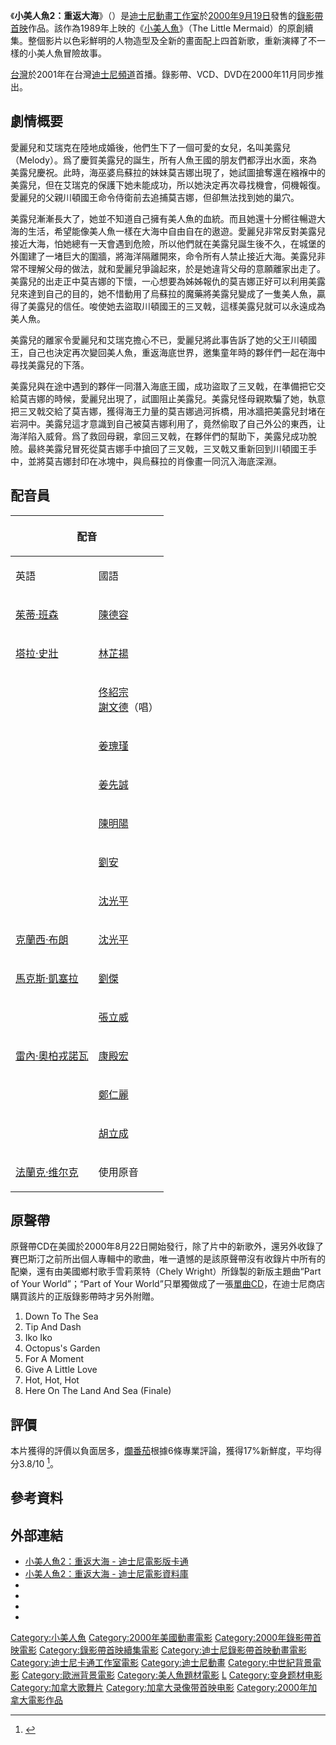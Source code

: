 {{noteTA
|G1=Show
|G2=Disney
|G3=Movie
|1=zh-cn:小美人鱼2：回到大海; zh-tw:小美人魚2：重返大海; zh-hk:小魚仙2: 海裡重聚;
|2=zh-cn:小美人鱼; zh-tw:小美人魚; zh-hk:小魚仙;
|3=zh-cn:爱丽儿; zh-tw:愛麗兒; zh-hk:艾利奧;
|4=zh-cn:埃里克; zh-tw:艾瑞克; zh-hk:艾力;
|5=zh-cn:塞巴斯汀; zh-tw:賽巴斯丁; zh-hk:沙巴信;
|6=zh-cn:小比目鱼; zh-tw:小比目魚; zh-hk:小胖;
|7=zh-cn:美乐蒂; zh-tw:美樂蒂 ; zh-hk:美露兒;
|8=zh-cn:川頓; zh-tw:川頓; zh-hk:謝登;
|9=zh-cn:史考特; zh-tw:史考托; zh-hk:史加圖;
|10=zh-cn:企鹅提普; zh-tw:企鵝提普; zh-hk:衝鋒迪普;
|11=zh-cn:莫吉娜; zh-tw:莫吉娜; zh-hk:莫姬娜;
|12=zh-cn:小美人鱼3：回到当初; zh-tw:小美人魚3：回到當初; zh-hk:小魚仙之快樂從音樂開始;
}}
{{Infobox Film
| name          = 小美人魚2：重返大海
| cn_name       = 小美人鱼2：回到大海
| tw_name       = 小美人魚2：重返大海
| hk_name       = 小魚仙2: 海裡重聚
| original_name = {{lang|en|''The Little Mermaid II: Return to the Sea''}}
| image         = 小美人鱼2：回到大海.jpg
| caption       = DVD封面
| director      = [[吉姆·卡姆雷德|吉姆·卡姆雷德]]<br />[[布萊恩·史密斯|布萊恩·史密斯]]
| producer      = [[莱斯利·霍夫|莱斯利·霍夫]]<br />[[大卫·劳格林|大卫·劳格林]]
| writer        = [[伊莉莎白·安德森|伊莉莎白·安德森]]<br />[[坦普尔·马修斯|坦普尔·马修斯]]<br />Elise D'Haene<br />Eddie Guzelian
| starring      = [[茱蒂·班森|茱蒂·班森]]<br />[[泰拉·卡伦多芙|泰拉·卡伦多芙]]<br>[[山缪尔·E·莱特|山缪尔·E·莱特]]<br>[[派特·卡洛爾|派特·卡洛爾]]<br>[[克里斯多福·丹尼爾·巴恩斯|克里斯多福·丹尼爾·巴恩斯]]<br>[[肯尼斯·马斯|肯尼斯·马斯]]
| music          = [[丹尼·图博|丹尼·图博]]
| cinematography = 
| editing        = 
| studio         = [[华特迪士尼动画工作室|华特迪士尼动画工作室]]
| distributor    = [[博伟|博伟影片]]
| released       = {{Flagicon|USA}} 2000年9月19日
| runtime        = 約75分鐘
| rating         = 
| country        = {{USA}}
| awards         = 
| language       = [[英语|英语]]
| budget         = 
| gross          = 
| imdb_id        = 0240684
| website        = 
| preceded_by    = 《[[小美人魚|小美人魚]]》（1989）
| followed_by    = 《[[小美人魚3：回到當初|小美人魚3：回到當初]]》（2008）
}}

《'''小美人魚2：重返大海'''》（{{lang-en|''The Little Mermaid II: Return to the Sea''}}）是[[迪士尼動畫工作室|迪士尼動畫工作室]]於[[2000年|2000年]][[9月19日|9月19日]]發售的[[錄影帶首映|錄影帶首映]]作品。該作為1989年上映的《[[小美人魚|小美人魚]]》（The Little Mermaid）的原創續集。整個影片以色彩鮮明的人物造型及全新的畫面配上四首新歌，重新演繹了不一樣的小美人魚冒險故事。

[[台灣|台灣]]於2001年在台灣[[迪士尼頻道|迪士尼頻道]]首播。錄影帶、VCD、DVD在2000年11月同步推出。

== 劇情概要 ==
愛麗兒和艾瑞克在陸地成婚後，他們生下了一個可愛的女兒，名叫美露兒（Melody）。爲了慶賀美露兒的誕生，所有人魚王國的朋友們都浮出水面，來為美露兒慶祝。此時，海巫婆烏蘇拉的妹妹莫吉娜出現了，她試圖搶奪還在繈褓中的美露兒，但在艾瑞克的保護下她未能成功，所以她決定再次尋找機會，伺機報復。愛麗兒的父親川頓國王命令侍衛前去追捕莫吉娜，但卻無法找到她的巢穴。

美露兒漸漸長大了，她並不知道自己擁有美人魚的血統。而且她還十分嚮往暢遊大海的生活，希望能像美人魚一樣在大海中自由自在的遨遊。愛麗兒非常反對美露兒接近大海，怕她總有一天會遇到危險，所以他們就在美露兒誕生後不久，在城堡的外圍建了一堵巨大的圍牆，將海洋隔離開來，命令所有人禁止接近大海。美露兒非常不理解父母的做法，就和愛麗兒爭論起來，於是她違背父母的意願離家出走了。美露兒的出走正中莫吉娜的下懷，一心想要為姊姊報仇的莫吉娜正好可以利用美露兒來達到自己的目的，她不惜動用了烏蘇拉的魔藥將美露兒變成了一隻美人魚，贏得了美露兒的信任。唆使她去盜取川頓國王的三叉戟，這樣美露兒就可以永遠成為美人魚。

美露兒的離家令愛麗兒和艾瑞克擔心不已，愛麗兒將此事告訴了她的父王川頓國王，自己也決定再次變回美人魚，重返海底世界，邀集童年時的夥伴們一起在海中尋找美露兒的下落。

美露兒與在途中遇到的夥伴一同潛入海底王國，成功盜取了三叉戟，在準備把它交給莫吉娜的時候，愛麗兒出現了，試圖阻止美露兒。美露兒怪母親欺騙了她，執意把三叉戟交給了莫吉娜，獲得海王力量的莫吉娜過河拆橋，用冰牆把美露兒封堵在岩洞中。美露兒這才意識到自己被莫吉娜利用了，竟然偷取了自己外公的東西，让海洋陷入威脅。爲了救回母親，拿回三叉戟，在夥伴們的幫助下，美露兒成功脫險。最終美露兒冒死從莫吉娜手中搶回了三叉戟，三叉戟又重新回到川頓國王手中，並將莫吉娜封印在冰塊中，與烏蘇拉的肖像畫一同沉入海底深淵。

== 配音員 ==
{| class="wikitable"
!colspan=3|配音
!rowspan=2|角色
|-
!英語
!國語
!粵語
|-
|[[茱蒂·班森|茱蒂·班森]]
|[[陳德容|陳德容]]
|[[馮慧衡|馮慧衡]]<br />[[陳美鳳_(香港)|陳美鳳]]（唱）
|艾莉兒（Ariel）
|-
|[[塔拉·史壯|塔拉·史壯]]
|[[林芷揚|林芷揚]]
|[[林小寶|林小寶]]
|美莉緹（Melody）
|-
|{{link-en|山姆·E·懷特|Samuel_E._Wright}}
|[[佟紹宗|佟紹宗]]<br />[[謝文德|謝文德]]（唱）
|[[葉振邦|葉振邦]]<br />[[譚錫禧|譚錫禧]]（唱）
|賽巴斯丁（Sebastian）
|-
|{{link-en|派特·克羅|Pat_Carroll_(actress)}}
|[[姜瑰瑾|姜瑰瑾]]
|[[譚淑英|譚淑英]]
|莫吉娜（Morgana）
|-
|{{link-en|羅布·寶羅森|Rob_Paulsen}}
|[[姜先誠|姜先誠]]
|[[關信培|關信培]]
|亞力克王子（Prince Eric）
|-
|{{link-en|肯尼斯·馬斯|Kenneth_Mars}}
|[[陳明陽|陳明陽]]
|[[盧雄|盧雄]]
|川頓國王（King Triton）
|-
|{{link-en|卡姆·克拉克|Cam_Clarke}}
|[[劉安_(配音員)|劉安]]
|[[潘燦良|潘燦良]]
|小比目魚（Flounder）
|-
|{{link-en|巴迪·哈克特|Buddy_Hackett}}
|[[沈光平|沈光平]]
|[[龍天生|龍天生]]
|史卡托（Scuttle）
|-
|[[克蘭西·布朗|克蘭西·布朗]]
|[[沈光平|沈光平]]
|[[古明華|古明華]]
|杜鯊（Undertow）
|-
|[[馬克斯·凱塞拉|馬克斯·凱塞拉]]
|[[劉傑_(臺灣)|劉傑]]
|[[吳錦源|吳錦源]]
|迪普（Tip）
|-
|{{link-en|史蒂芬·福斯|Stephen_Furst}}
|[[張立威|張立威]]
|[[李建良_(配音員)|李建良]]<br />[[黃偉年|黃偉年]]（唱）
|戴許（Dash）
|-
|[[雷內·奧柏戎諾瓦|雷內·奧柏戎諾瓦]]
|[[康殿宏|康殿宏]]
|[[李忠強|李忠強]]
|路易廚師（Chef Louis）
|-
|{{link-en|愛蒂·馬克柯雷吉|Edie_McClurg}}
|[[鄭仁麗|鄭仁麗]]
|[[謝月美|謝月美]]
|卡若妲（Carlotta）
|-
|{{link-en|凱·E·庫特爾|Kay_E._Kuter}}
|[[胡立成|胡立成]]
|[[甄錦華|甄錦華]]
|吉姆（Grimsby）
|-
|[[弗兰克·维尔克|法蘭克·维尔克]]
|colspan=2|使用原音
|麥克斯（Max the Sheepdog）
|}

== 原聲帶 ==
原聲帶CD在美國於2000年8月22日開始發行，除了片中的新歌外，還另外收錄了賽巴斯汀之前所出個人專輯中的歌曲，唯一遺憾的是該原聲帶沒有收錄片中所有的配樂，還有由美國鄉村歌手雪莉萊特（Chely Wright）所錄製的新版主題曲“Part of Your World”；“Part of Your World”只單獨做成了一張[[單曲|單曲]]CD，在迪士尼商店購買該片的正版錄影帶時才另外附贈。

# Down To The Sea 
# Tip And Dash
# Iko Iko  
# Octopus's Garden  
# For A Moment
# Give A Little Love  
# Hot, Hot, Hot  
# Here On The Land And Sea (Finale)

==評價==
本片獲得的評價以負面居多，[[爛番茄|爛番茄]]根據6條專業評論，獲得17%新鮮度，平均得分3.8/10
<ref>{{cite web |url=https://www.rottentomatoes.com/m/the_little_mermaid_2_return_to_the_sea |title=The Little Mermaid II: Return to the Sea |work=[[爛番茄|爛番茄]] |language=en |accessdate=2022-05-23 |archive-url=https://web.archive.org/web/20220428144819/https://www.rottentomatoes.com/m/the_little_mermaid_2_return_to_the_sea |archive-date=2022-04-28 |dead-url=no }}</ref>。

==參考資料==
{{reflist}}

== 外部連結 ==
* [http://disney.lovesakura.com/Text/rtts.htm 小美人魚2：重返大海 - 迪士尼電影版卡通] {{Wayback|url=http://disney.lovesakura.com/Text/rtts.htm |date=20130524060325 }}
* [http://disney.lovesakura.com/mvdata/data/Little_Mermaid_II.htm 小美人魚2：重返大海 - 迪士尼電影資料庫] {{Wayback|url=http://disney.lovesakura.com/mvdata/data/Little_Mermaid_II.htm |date=20131202230203 }}
* {{imdb title|id=0240684}}
* {{douban|1401600}}
* {{rotten-tomatoes|the_little_mermaid_2_return_to_the_sea}}
* {{amg movie|199825}}

{{迪士尼公主}}
{{迪士尼錄影帶首映動畫電影}}

{{DEFAULTSORT:Little Mermaid 2: Return To The Sea, The}}
[[Category:小美人魚|Category:小美人魚]]
[[Category:2000年美國動畫電影|Category:2000年美國動畫電影]]
[[Category:2000年錄影帶首映電影|Category:2000年錄影帶首映電影]]
[[Category:錄影帶首映續集電影|Category:錄影帶首映續集電影]]
[[Category:迪士尼錄影帶首映動畫電影|Category:迪士尼錄影帶首映動畫電影]]
[[Category:迪士尼卡通工作室電影|Category:迪士尼卡通工作室電影]]
[[Category:迪士尼動畫|Category:迪士尼動畫]]
[[Category:中世紀背景電影|Category:中世紀背景電影]]
[[Category:歐洲背景電影|Category:歐洲背景電影]]
[[Category:美人魚題材電影|Category:美人魚題材電影]]
[[Category:迪士尼公主|L]]
[[Category:变身题材电影|Category:变身题材电影]]
[[Category:加拿大歌舞片|Category:加拿大歌舞片]]
[[Category:加拿大录像带首映电影|Category:加拿大录像带首映电影]]
[[Category:2000年加拿大電影作品|Category:2000年加拿大電影作品]]